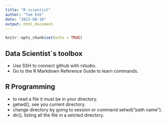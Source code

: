 ```yaml
---
title: "R scientist"
author: "Tom Eek"
date: "2022-08-10"
output: html_document
---
```


```r
knitr::opts_chunk$set(echo = TRUE)
```

## Data Scientist´s toolbox

- Use SSH to connect github with rstudio.    
- Go to the R Markdown Reference Guide to learn commands.  

## R Programming

- to read a file it must be in your directory. 
- getwd(), see you current directory. 
- change directory by going to session or command setwd("path name"). 
- dir(), listing all the file in a selcted directory. 

